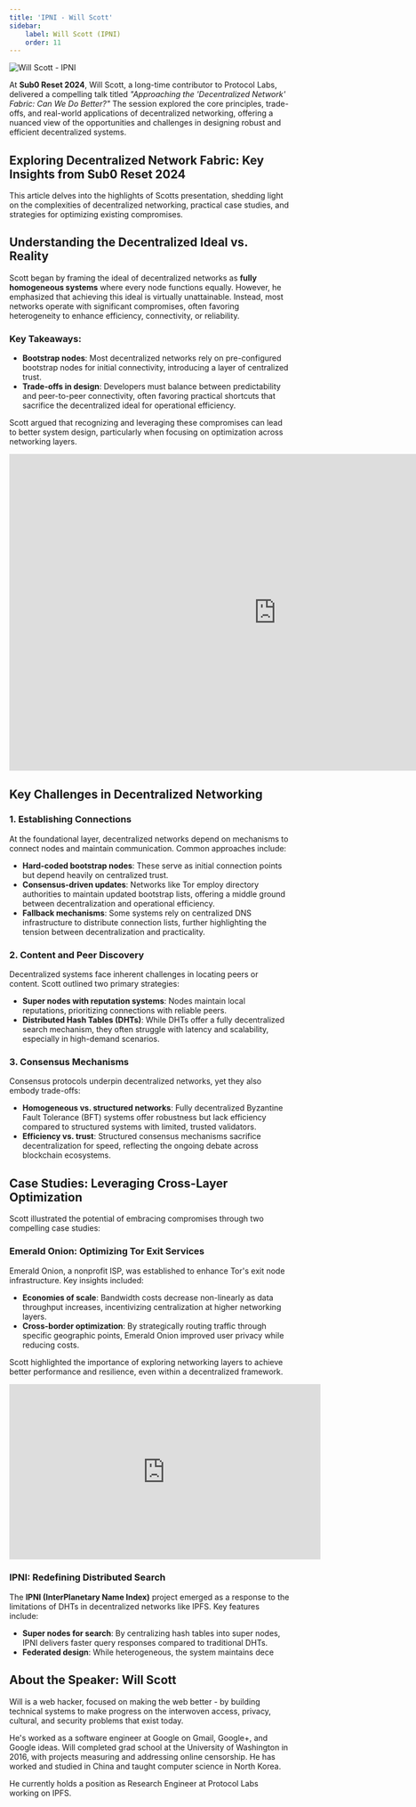 ```yaml
---
title: 'IPNI - Will Scott'
sidebar:
    label: Will Scott (IPNI)
    order: 11
---
```



<Image src={coverImage} alt="Will Scott - IPNI" />



At **Sub0 Reset 2024**, Will Scott, a long-time contributor to Protocol Labs, delivered a compelling talk titled *"Approaching the 'Decentralized Network' Fabric: Can We Do Better?"* The session explored the core principles, trade-offs, and real-world applications of decentralized networking, offering a nuanced view of the opportunities and challenges in designing robust and efficient decentralized systems.

## Exploring Decentralized Network Fabric: Key Insights from Sub0 Reset 2024

This article delves into the highlights of Scotts presentation, shedding light on the complexities of decentralized networking, practical case studies, and strategies for optimizing existing compromises.

## Understanding the Decentralized Ideal vs. Reality

Scott began by framing the ideal of decentralized networks as **fully homogeneous systems** where every node functions equally. However, he emphasized that achieving this ideal is virtually unattainable. Instead, most networks operate with significant compromises, often favoring heterogeneity to enhance efficiency, connectivity, or reliability.

### Key Takeaways:
- **Bootstrap nodes**: Most decentralized networks rely on pre-configured bootstrap nodes for initial connectivity, introducing a layer of centralized trust.
- **Trade-offs in design**: Developers must balance between predictability and peer-to-peer connectivity, often favoring practical shortcuts that sacrifice the decentralized ideal for operational efficiency.

Scott argued that recognizing and leveraging these compromises can lead to better system design, particularly when focusing on optimization across networking layers.

<iframe src="https://docs.google.com/presentation/d/e/2PACX-1vRMSduCTc5di7mEPek06IGm6NqXf6Z38Y1wcFEZWmAGtMo-ENS_DpGuI_eE323RgUJl_aFOddV8IlD3/embed?start=false&loop=false&delayms=3000" frameborder="0" width="960" height="569" allowfullscreen="true" mozallowfullscreen="true" webkitallowfullscreen="true"></iframe>

## Key Challenges in Decentralized Networking

### 1. Establishing Connections
At the foundational layer, decentralized networks depend on mechanisms to connect nodes and maintain communication. Common approaches include:
- **Hard-coded bootstrap nodes**: These serve as initial connection points but depend heavily on centralized trust.
- **Consensus-driven updates**: Networks like Tor employ directory authorities to maintain updated bootstrap lists, offering a middle ground between decentralization and operational efficiency.
- **Fallback mechanisms**: Some systems rely on centralized DNS infrastructure to distribute connection lists, further highlighting the tension between decentralization and practicality.

### 2. Content and Peer Discovery
Decentralized systems face inherent challenges in locating peers or content. Scott outlined two primary strategies:
- **Super nodes with reputation systems**: Nodes maintain local reputations, prioritizing connections with reliable peers.
- **Distributed Hash Tables (DHTs)**: While DHTs offer a fully decentralized search mechanism, they often struggle with latency and scalability, especially in high-demand scenarios.

### 3. Consensus Mechanisms
Consensus protocols underpin decentralized networks, yet they also embody trade-offs:
- **Homogeneous vs. structured networks**: Fully decentralized Byzantine Fault Tolerance (BFT) systems offer robustness but lack efficiency compared to structured systems with limited, trusted validators.
- **Efficiency vs. trust**: Structured consensus mechanisms sacrifice decentralization for speed, reflecting the ongoing debate across blockchain ecosystems.

## Case Studies: Leveraging Cross-Layer Optimization

Scott illustrated the potential of embracing compromises through two compelling case studies:

### **Emerald Onion: Optimizing Tor Exit Services**
Emerald Onion, a nonprofit ISP, was established to enhance Tor's exit node infrastructure. Key insights included:
- **Economies of scale**: Bandwidth costs decrease non-linearly as data throughput increases, incentivizing centralization at higher networking layers.
- **Cross-border optimization**: By strategically routing traffic through specific geographic points, Emerald Onion improved user privacy while reducing costs.

Scott highlighted the importance of exploring networking layers to achieve better performance and resilience, even within a decentralized framework.

<iframe width="560" height="315" src="https://www.youtube.com/embed/SDBkimsqSJE?si=jk-9XVN_6cEn3VG9" title="YouTube video player" frameborder="0" allow="accelerometer; autoplay; clipboard-write; encrypted-media; gyroscope; picture-in-picture; web-share" referrerpolicy="strict-origin-when-cross-origin" allowfullscreen></iframe>

### **IPNI: Redefining Distributed Search**
The **IPNI (InterPlanetary Name Index)** project emerged as a response to the limitations of DHTs in decentralized networks like IPFS. Key features include:
- **Super nodes for search**: By centralizing hash tables into super nodes, IPNI delivers faster query responses compared to traditional DHTs.
- **Federated design**: While heterogeneous, the system maintains dece

## About the Speaker: Will Scott

Will is a web hacker, focused on making the web better - by building technical systems to make progress on the interwoven access, privacy, cultural, and security problems that exist today.

He's worked as a software engineer at Google on Gmail, Google+, and Google ideas. Will completed grad school at the University of Washington in 2016, with projects measuring and addressing online censorship. He has worked and studied in China and taught computer science in North Korea.

He currently holds a position as Research Engineer at Protocol Labs working on IPFS.